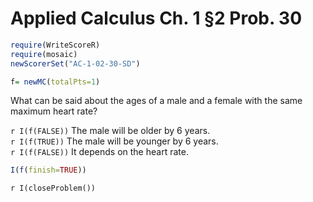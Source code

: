 Applied Calculus Ch. 1 §2 Prob. 30
========================================================
```r
require(WriteScoreR)
require(mosaic)
newScorerSet("AC-1-02-30-SD")
```

```r
f= newMC(totalPts=1)
```
What can be said about the ages of a male and a female with the same
maximum heart rate?

`r I(f(FALSE))` The male will be older by 6 years.     
`r I(f(TRUE))` The male will be younger by 6 years.     
`r I(f(FALSE))` It depends on the heart rate.      

```r
I(f(finish=TRUE))
```

`r I(closeProblem())`
